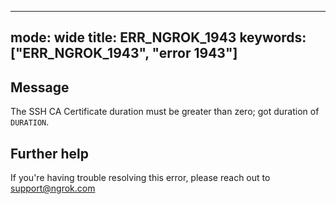 
---
mode: wide
title: ERR_NGROK_1943
keywords: ["ERR_NGROK_1943", "error 1943"]
---

## Message
The SSH CA Certificate duration must be greater than zero; got duration of `DURATION`.




## Further help
If you're having trouble resolving this error, please reach out to [support@ngrok.com](mailto:support@ngrok.com?subject=Help%20with%20ERR_NGROK_1943)

